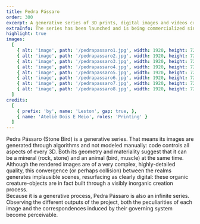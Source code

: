 ```yaml
---
title: Pedra Pássaro
order: 300
excerpt: A generative series of 3D prints, digital images and videos created from impossible forms and textures, organic and indecisive. 
extraInfo: The series has been launched and is being commercialized since 2021 as unique prints (1/1) and NFTs.<br /><br />[Objkt.com](https://objkt.com/profile/leston/created), [Teia](https://teia.art/leston), [Foundation](https://foundation.app/@leston)
highlight: true
images:
  [
    { alt: 'image', path: '/pedrapassaro1.jpg', width: 1920, height: 720 },
    { alt: 'image', path: '/pedrapassaro2.jpg', width: 1920, height: 720 },
    { alt: 'image', path: '/pedrapassaro3.jpg', width: 1920, height: 720 },
    { alt: 'image', path: '/pedrapassaro4.jpg', width: 1920, height: 720 },
    { alt: 'image', path: '/pedrapassaro5.jpg', width: 1920, height: 720 },
    { alt: 'image', path: '/pedrapassaro6.jpg', width: 1920, height: 720 },
    { alt: 'image', path: '/pedrapassaro7.jpg', width: 1920, height: 720 },
    { alt: 'image', path: '/pedrapassaro8.jpg', width: 1920, height: 720 },
  ]
credits:
  [
    { prefix: 'by', name: 'Leston', gap: true, },
    { name: 'Ateliê Dois E Meio', roles: 'Printing' }
  ]
---
```

Pedra Pássaro (Stone Bird) is a generative series. That means its images are generated through algorithms and not modeled manually: code controls all aspects of every 3D. Both its geometry and materiality suggest that it can be a mineral (rock, stone) and an animal (bird, muscle) at the same time. Although the rendered images are of a very complex, highly-detailed quality, this convergence (or perhaps collision) between the realms generates implausible scenes, resurfacing as clearly digital: these organic creature-objects are in fact built through a visibly inorganic creation process.
<br />
Because it is a generative process, Pedra Pássaro is also an infinite series. Observing the different outputs of the project, both the peculiarities of each image and the correspondences induced by their governing system become perceivable.
